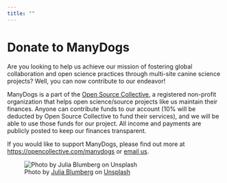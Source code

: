 ```yaml
---
title: ""
---
```


# Donate to ManyDogs

Are you looking to help us achieve our mission of fostering global collaboration and open science practices through multi-site canine science projects? Well, you can now contribute to our endeavor!

ManyDogs is a part of the [Open Source Collective](https://opencollective.com/opensource), a registered non-profit organization that helps open science/source projects like us maintain their finances. Anyone can contribute funds to our account (10% will be deducted by Open Source Collective to fund their services), and we will be able to use those funds for our project. All income and payments are publicly posted to keep our finances transparent.

If you would like to support ManyDogs, please find out more at <https://opencollective.com/manydogs> or [email us](mailto::manydogsproject@gmail.com). 




![Photo by <a href="https://unsplash.com/@juliablumberg?utm_content=creditCopyText&utm_medium=referral&utm_source=unsplash">Julia Blumberg</a> on <a href="https://unsplash.com/photos/a-group-of-small-dogs-standing-next-to-each-other-3sprpHekiRU?utm_content=creditCopyText&utm_medium=referral&utm_source=unsplash">Unsplash</a>](images/julia-blumberg-3sprpHekiRU-unsplash_cropped.jpg)
      